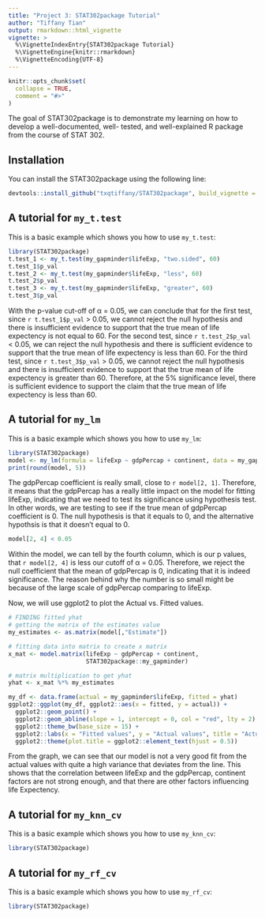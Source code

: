 ```yaml
---
title: "Project 3: STAT302package Tutorial"
author: "Tiffany Tian"
output: rmarkdown::html_vignette
vignette: >
  %\VignetteIndexEntry{STAT302package Tutorial}
  %\VignetteEngine{knitr::rmarkdown}
  %\VignetteEncoding{UTF-8}
---
```


```r
knitr::opts_chunk$set(
  collapse = TRUE,
  comment = "#>"
)
```

The goal of STAT302package is to demonstrate my learning on how to develop a well-documented, well- tested, and well-explained R package from the course of STAT 302. 

## Installation

You can install the STAT302package using the following line:

``` r
devtools::install_github("txqtiffany/STAT302package", build_vignette = TRUE, build_opts = c())
```

## A tutorial for `my_t.test`

This is a basic example which shows you how to use `my_t.test`:

```r
library(STAT302package)
t.test_1 <- my_t.test(my_gapminder$lifeExp, "two.sided", 60)
t.test_1$p_val
t.test_2 <- my_t.test(my_gapminder$lifeExp, "less", 60)
t.test_2$p_val
t.test_3 <- my_t.test(my_gapminder$lifeExp, "greater", 60)
t.test_3$p_val
```
With the p-value cut-off of α = 0.05, we can conclude that for the first test, since `r t.test_1$p_val` > 0.05, we cannot reject the null hypothesis and there is insufficient evidence to support that the true mean of life expectency is not equal to 60. 
For the second test, since `r t.test_2$p_val` < 0.05, we can reject the null hypothesis and there is sufficient evidence to support that the true mean of life expectency is less than 60. 
For the third test, since `r t.test_3$p_val` > 0.05, we cannot reject the null hypothesis and there is insufficient evidence to support that the true mean of life expectency is greater than 60. 
Therefore, at the 5% significance level, there is sufficient evidence to support the claim that the true mean of life expectency is less than 60.


## A tutorial for `my_lm`

This is a basic example which shows you how to use `my_lm`:

```r
library(STAT302package)
model <- my_lm(formula = lifeExp ~ gdpPercap + continent, data = my_gapminder)
print(round(model, 5))
```
The gdpPercap coefficient is really small, close to `r model[2, 1]`. Therefore, it means that the gdpPercap has a really little impact on the model for fitting lifeExp, indicating that we need to test its significance using hypothesis test. In other words, we are testing to see if the true mean of gdpPercap coefficient is 0. The null hypothesis is that it equals to 0, and the alternative hypothsis is that it doesn't equal to 0.

```r
model[2, 4] < 0.05
```

Within the model, we can tell by the fourth column, which is our p values, that `r model[2, 4]` is less our cutoff of α = 0.05. Therefore, we reject the null coefficient that the mean of gdpPercap is 0, indicating that it is indeed significance. The reason behind why the number is so small might be because of the large scale of gdpPercap comparing to lifeExp.

Now, we will use ggplot2 to plot the Actual vs. Fitted values.

```r
# FINDING fitted yhat
# getting the matrix of the estimates value 
my_estimates <- as.matrix(model[,"Estimate"])

# fitting data into matrix to create x matrix
x_mat <- model.matrix(lifeExp ~ gdpPercap + continent,
                      STAT302package::my_gapminder)

# matrix multiplication to get yhat 
yhat <- x_mat %*% my_estimates

my_df <- data.frame(actual = my_gapminder$lifeExp, fitted = yhat)
ggplot2::ggplot(my_df, ggplot2::aes(x = fitted, y = actual)) +
  ggplot2::geom_point() +
  ggplot2::geom_abline(slope = 1, intercept = 0, col = "red", lty = 2) +
  ggplot2::theme_bw(base_size = 15) +
  ggplot2::labs(x = "Fitted values", y = "Actual values", title = "Actual vs. Fitted") +
  ggplot2::theme(plot.title = ggplot2::element_text(hjust = 0.5))
```
From the graph, we can see that our model is not a very good fit from the actual values with quite a high variance that deviates from the line. This shows that the correlation between lifeExp and the gdpPercap, continent factors are not strong enough, and that there are other factors influencing life Expectency.

## A tutorial for `my_knn_cv`

This is a basic example which shows you how to use `my_knn_cv`:

```r
library(STAT302package)
```

## A tutorial for `my_rf_cv`

This is a basic example which shows you how to use `my_rf_cv`:

```r
library(STAT302package)
```
